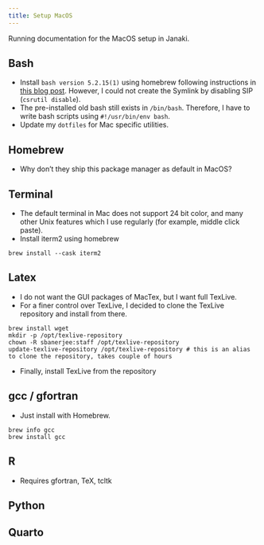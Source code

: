 ```yaml
---
title: Setup MacOS 
---
```


Running documentation for the MacOS setup in Janaki.

## Bash

  - Install `bash version 5.2.15(1)` using homebrew following instructions in 
  [this blog post](https://itnext.io/upgrading-bash-on-macos-7138bd1066ba).
  However, I could not create the Symlink by disabling SIP (`csrutil disable`).
  - The pre-installed old bash still exists in `/bin/bash`.
  Therefore, I have to write bash scripts using `#!/usr/bin/env bash`.
  - Update my `dotfiles` for Mac specific utilities.

## Homebrew

  - Why don't they ship this package manager as default in MacOS?

## Terminal

  - The default terminal in Mac does not support 24 bit color,
  and many other Unix features which I use regularly (for example, middle click paste).
  - Install iterm2 using homebrew
  ```
  brew install --cask iterm2
  ```

## Latex

  - I do not want the GUI packages of MacTex, but I want full TexLive.
  - For a finer control over TexLive, I decided to clone the TexLive repository and install from there.
  ```
  brew install wget
  mkdir -p /opt/texlive-repository
  chown -R sbanerjee:staff /opt/texlive-repository
  update-texlive-repository /opt/texlive-repository # this is an alias to clone the repository, takes couple of hours
  ```
  - Finally, install TexLive from the repository

## gcc / gfortran

  - Just install with Homebrew.
  ```
  brew info gcc
  brew install gcc
  ```

## R

  - Requires gfortran, TeX, tcltk 

## Python

## Quarto
